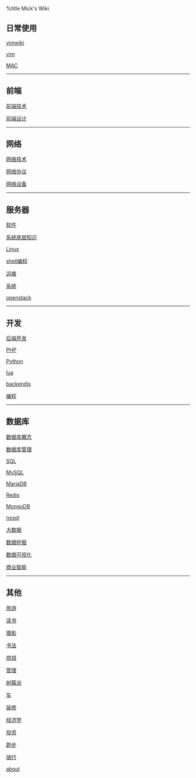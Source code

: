 %title Mick's Wiki

== 日常使用 ==
[[vim/vimwiki|vimwiki]]

[[vim/vim|vim]]

[[os/mac/index|MAC]]

----
== 前端 ==
[[frontend/tech/index|前端技术]]

[[frontend/design/index|前端设计]]

----
== 网络 ==
[[network/tech/index|网络技术]]

[[network/protocol/index|网络协议]]

[[network/devices/index|网络设备]]

----
== 服务器 ==
[[software/index|软件]]

[[os/system/index|系统底层知识]]

[[os/linux/index|Linux]]

[[os/shell/program|shell编程]]

[[ops/index|运维]]

[[backend/system/index|系统]]

[[virtual/openstack/index|openstack]]

----
== 开发 ==
[[backend/dev|后端开发]]

[[backend/language/php/index|PHP]]

[[backend/language/python/index|Python]]

[[backend/language/lua/index|lua]]

[[backend/language/js/index|backendjs]]

[[program/index|编程]]

----
== 数据库 ==
[[backend/db/concept/index|数据库概念]]

[[backend/db/dba/index|数据库管理]]

[[backend/db/sql/index|SQL]]

[[backend/db/mysql/index|MySQL]]

[[backend/db/mariadb/index|MariaDB]]

[[backend/db/redis/index|Redis]]

[[backend/db/mongodb/index|MongoDB]]

[[backend/db/nosql|nosql]]

[[backend/db/bigdata/index|大数据]]

[[backend/db/dm/index|数据挖掘]]

[[backend/db/datavisualization/index|数据可视化]]

[[backend/db/bi/index|商业智能]]

----
== 其他 ==
[[travel/index|旅游]]

[[reading/index|读书]]

[[photo/index|摄影]]

[[shufa|书法]]

[[baking|烘焙]]

[[manage/index|管理]]

[[raspberry|树莓派]]

[[cars/index|车]]

[[zhuangxiu/index|装修]]

[[economics/index|经济学]]

[[investment/index|投资]]

[[running|跑步]]

[[cycling|骑行]]

[[about|about]]
